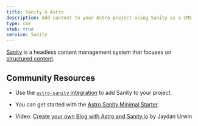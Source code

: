 ```yaml
---
title: Sanity & Astro
description: Add content to your Astro project using Sanity as a CMS
type: cms
stub: true
service: Sanity
---
```


[Sanity](http://sanity.io) is a headless content management system that focuses on [structured content](https://www.sanity.io/structured-content-platform).

## Community Resources 

- Use the [`astro-sanity` integration](https://github.com/littlesticks/astro-sanity) to add Sanity to your project.

- You can get started with the [Astro Sanity Minimal Starter](https://github.com/littlesticks/astro-sanity-minimal-starter).

- Video: [Create your own Blog with Astro and Sanity.io](https://www.youtube.com/watch?v=-jAWLTfsSQw) by Jaydan Urwin
